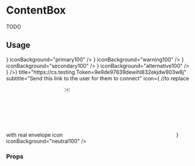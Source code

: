<!--- ContentBox.stories.mdx --->


<Meta title="components/ContentBox" />

# ContentBox

TODO

## Usage

<Canvas>
  <Story name="base">
    <Stack size={4}>
      <ContentBox
        title="Read the documentation"
        subtitle="Discover the concepts, reference, guides and tutorials"
        icon={<ReadDoc />}
        iconBackground="primary100"
      />
      <ContentBox
        title="Code example"
        subtitle="Learn by testing real project developed by the community"
        icon={<CodeExample />}
        iconBackground="warning100"
      />
      <ContentBox
        title="Tutorial"
        subtitle="Discover the concepts, reference, guides and tutorials"
        icon={<Tutorial />}
        iconBackground="secondary100"
      />
      <ContentBox
        title="Blog"
        subtitle="Discover the concepts, reference, guides and tutorials"
        icon={<Blog />}
        iconBackground="alternative100"
      />
      <ContentBox
        endAction={<IconButton label="Duplicate" noBorder icon={<Duplicate />} />}
        title="https://cs.testing.Token=9e9de97839dewihl832ekjdw903w8j"
        subtitle="Send this link to the user for them to connect"
        icon={
          //to replace with real envelope icon
          <svg xmlns="http://www.w3.org/2000/svg">
            <text
              transform="translate(-23 -9)"
              fill="#4B515A"
              fillRule="evenodd"
              fontSize="32"
              fontFamily="AppleColorEmoji, Apple Color Emoji"
            >
              <tspan x="23" y="36">
                ✉️
              </tspan>
            </text>
          </svg>
        }
        iconBackground="neutral100"
      />
    </Stack>
  </Story>
</Canvas>

### Props

<ArgsTable of={ContentBox} />
